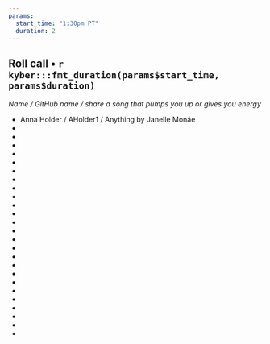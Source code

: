 ```yaml
---
params:
  start_time: "1:30pm PT"
  duration: 2
---
```


## Roll call • `r kyber:::fmt_duration(params$start_time, params$duration)`

*Name / GitHub name / share a song that pumps you up or gives you energy*

-   Anna Holder / AHolder1 / Anything by Janelle Monáe
-   
-   
-   
-   
-   
-   
-   
-   
-   
-   
-   
-   
-   
-   
-   
-   
-   
-   
-   
-   
-   
-   
-   
-   
-   
